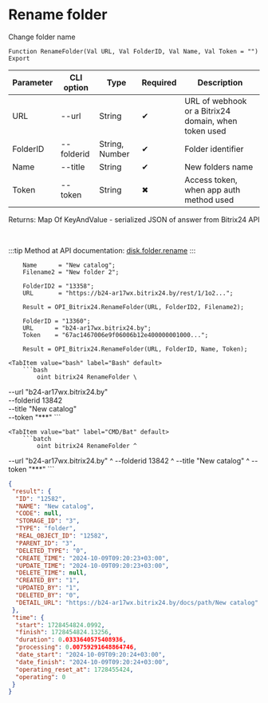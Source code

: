﻿---
sidebar_position: 10
---


# Rename folder
 Change folder name



`Function RenameFolder(Val URL, Val FolderID, Val Name, Val Token = "") Export`

  | Parameter | CLI option | Type | Required | Description |
  |-|-|-|-|-|
  | URL | --url | String | &#x2714; | URL of webhook or a Bitrix24 domain, when token used |
  | FolderID | --folderid | String, Number | &#x2714; | Folder identifier |
  | Name | --title | String | &#x2714; | New folders name |
  | Token | --token | String | &#x2716; | Access token, when app auth method used |

  
  Returns:  Map Of KeyAndValue - serialized JSON of answer from Bitrix24 API

<br/>

:::tip
Method at API documentation: [disk.folder.rename](https://dev.1c-bitrix.ru/rest_help/disk/folder/disk_folder_rename.php)
:::
<br/>


```bsl title="1C:Enterprise/OneScript code example"
    Name      = "New catalog";
    Filename2 = "New folder 2";

    FolderID2 = "13358";
    URL       = "https://b24-ar17wx.bitrix24.by/rest/1/1o2...";

    Result = OPI_Bitrix24.RenameFolder(URL, FolderID2, Filename2);

    FolderID = "13360";
    URL      = "b24-ar17wx.bitrix24.by";
    Token    = "67ac1467006e9f06006b12e400000001000...";

    Result = OPI_Bitrix24.RenameFolder(URL, FolderID, Name, Token);
```
 

 <Tabs>
  
    <TabItem value="bash" label="Bash" default>
        ```bash
            oint bitrix24 RenameFolder \
 --url "b24-ar17wx.bitrix24.by" \
 --folderid 13842 \
 --title "New catalog" \
 --token "***"
        ```
    </TabItem>
  
    <TabItem value="bat" label="CMD/Bat" default>
        ```batch
            oint bitrix24 RenameFolder ^
 --url "b24-ar17wx.bitrix24.by" ^
 --folderid 13842 ^
 --title "New catalog" ^
 --token "***"
        ```
    </TabItem>
</Tabs>


```json title="Result"
{
 "result": {
  "ID": "12582",
  "NAME": "New catalog",
  "CODE": null,
  "STORAGE_ID": "3",
  "TYPE": "folder",
  "REAL_OBJECT_ID": "12582",
  "PARENT_ID": "3",
  "DELETED_TYPE": "0",
  "CREATE_TIME": "2024-10-09T09:20:23+03:00",
  "UPDATE_TIME": "2024-10-09T09:20:23+03:00",
  "DELETE_TIME": null,
  "CREATED_BY": "1",
  "UPDATED_BY": "1",
  "DELETED_BY": "0",
  "DETAIL_URL": "https://b24-ar17wx.bitrix24.by/docs/path/New catalog"
 },
 "time": {
  "start": 1728454824.0992,
  "finish": 1728454824.13256,
  "duration": 0.0333640575408936,
  "processing": 0.00759291648864746,
  "date_start": "2024-10-09T09:20:24+03:00",
  "date_finish": "2024-10-09T09:20:24+03:00",
  "operating_reset_at": 1728455424,
  "operating": 0
 }
}
```
